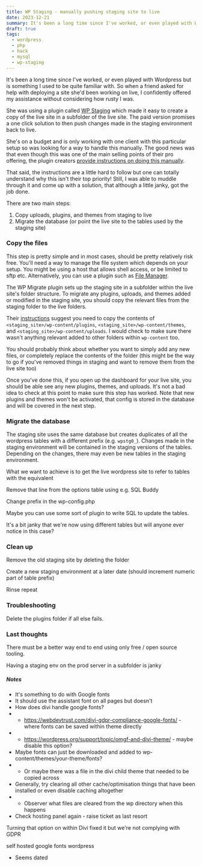 ```yaml
---
title: WP Staging - manually pushing staging site to live
date: 2023-12-21
summary: It's been a long time since I've worked, or even played with Wordpress but is something I used to be quite familiar with. So when a friend asked for help with deploying a site she'd been working on live, I confidently offered my assistance without considering how rusty I was.
draft: true
tags:
  - wordpress
  - php
  - hack
  - mysql
  - wp-staging
---
```


It's been a long time since I've worked, or even played with Wordpress but is something I used to be quite familiar with. So when a friend asked for help with deploying a site she'd been working on live, I confidently offered my assistance without considering how rusty I was.

She was using a plugin called [WP Staging](https://wp-staging.com/) which made it easy to create a copy of the live site in a subfolder of the live site. The paid version promises a one click solution to then push changes made in the staging environment back to live.

She's on a budget and is only working with one client with this particular setup so was looking for a way to handle this manually. The good news was that even though this was one of the main selling points of their pro offering, the plugin creators [provide instructions on doing this manually](https://wp-staging.com/migrate-wordpress-staging-site-to-production-site).

That said, the instructions are a little hard to follow but one can totally understand why this isn't their top priority! Still, I was able to muddle through it and come up with a solution, that although a little janky, got the job done.

There are two main steps:

1. Copy uploads, plugins, and themes from staging to live
2. Migrate the database (or point the live site to the tables used by the staging site)

### Copy the files

This step is pretty simple and in most cases, should be pretty relatively risk free. You'll need a way to manage the file system which depends on your setup. You might be using a host that allows shell access, or be limited to sftp etc. Alternatively, you can use a plugin such as [File Manager](https://de.wordpress.org/plugins/wp-file-manager/). 

The WP Migrate plugin sets up the staging site in a subfolder within the live site's folder structure. To migrate any plugins, uploads, and themes added or modified in the staging site, you should copy the relevant files from the staging folder to the live folders.

Their [instructions](https://wp-staging.com/migrate-wordpress-staging-site-to-production-site/#2_Step_Copy_Files) suggest you need to copy the contents of `<staging_site>/wp-content/plugins`, `<staging_site>/wp-content/themes`, and `<staging_site>/wp-content/uploads`. I would check to make sure there wasn't anything relevant added to other folders within `wp-content` too.

You should probably think about whether you want to simply add any new files, or completely replace the contents of the folder (this might be the way to go if you've removed things in staging and want to remove them from the live site too)

Once you've done this, if you open up the dashboard for your live site, you should be able see any new plugins, themes, and uploads. It's not a bad idea to check at this point to make sure this step has worked. Note that new plugins and themes won't be activated, that config is stored in the database and will be covered in the next step.

### Migrate the database

The staging site uses the same database but creates duplicates of all the wordpress tables with a different prefix (e.g. `wpstg0_`). Changes made in the staging environment will be contained in the staging versions of the tables. Depending on the changes, there may even be new tables in the staging environment. 

What we want to achieve is to get the live wordpress site to refer to tables with the equivalent 


Remove that line from the options table using e.g. SQL Buddy

Change prefix in the wp-config.php 

Maybe you can use some sort of plugin to write SQL to update the tables. 

It's a bit janky that we're now using different tables but will anyone ever notice in this case? 

### Clean up

Remove the old staging site by deleting the folder

Create a new staging environment at a later date (should increment numeric part of table prefix)

Rinse repeat

### Troubleshooting

Delete the plugins folder if all else fails.


### Last thoughts

There must be a better way end to end using only free / open source tooling. 

Having a staging env on the prod server in a subfolder is janky


##### Notes

* It's something to do with Google fonts
* It should use the assistant font on all pages but doesn't
* How does divi handle google fonts? 
* * https://webdevtrust.com/divi-gdpr-compliance-google-fonts/ - where fonts can be saved within theme directly
* * https://wordpress.org/support/topic/omgf-and-divi-theme/ - maybe disable this option? 
* Maybe fonts can just be downloaded and added to wp-content/themes/your-theme/fonts?
* * Or maybe there was a file in the divi child theme that needed to be copied across
* Generally, try clearing all other cache/optimisation things that have been installed or even disable caching altogether
* * Observer what files are cleared from the wp directory when this happens
* Check hosting panel again - raise ticket as last resort


Turning that option on within Divi fixed it but we're not complying with GDPR

self hosted google fonts wordpress

+ Seems dated 